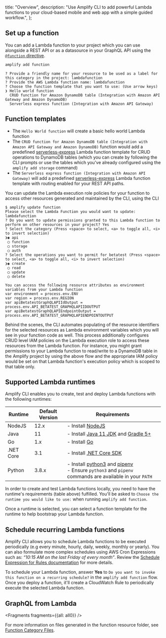   title: "Overview",
  description: "Use Amplify CLI to add powerful Lambda functions to your cloud-based mobile and web app with a simple guided workflow.",
};

## Set up a function

You can add a Lambda function to your project which you can use alongside a REST API or as a datasource in your GraphQL API using the [`@function` directive](/cli/graphql-transformer/function).

```bash
amplify add function
```

```console
? Provide a friendly name for your resource to be used as a label for this category in the project: lambdafunction
? Provide the AWS Lambda function name: lambdafunction
? Choose the function template that you want to use: (Use arrow keys)
❯ Hello world function
  CRUD function for Amazon DynamoDB table (Integration with Amazon API Gateway and Amazon DynamoDB)
  Serverless express function (Integration with Amazon API Gateway)
```

## Function templates

- The `Hello World function` will create a basic hello world Lambda function
- The `CRUD function for Amazon DynamoDB table (Integration with Amazon API Gateway and Amazon DynamoDB)` function would add a predefined [serverless-express](https://github.com/awslabs/aws-serverless-express) Lambda function template for CRUD operations to DynamoDB tables (which you can create by following the CLI prompts or use the tables which you've already configured using the `amplify add storage` command)
- The `Serverless express function (Integration with Amazon API Gateway)` will add a predefined [serverless-express](https://github.com/awslabs/aws-serverless-express) Lambda function template with routing enabled for your REST API paths.

You can update the Lambda execution role policies for your function to access other resources generated and maintained by the CLI, using the CLI

```console
$ amplify update function
Please select the Lambda Function you would want to update: lambdafunction
? Do you want to update permissions granted to this Lambda function to perform on other resources in your project? Yes
? Select the category (Press <space> to select, <a> to toggle all, <i> to invert selection)
❯◉ api
 ◯ function
 ◯ storage
 ◯ auth
? Select the operations you want to permit for betatest (Press <space> to select, <a> to toggle all, <i> to invert selection)
❯◉ create
 ◯ read
 ◯ update
 ◯ delete

You can access the following resource attributes as environment variables from your Lambda function
var environment = process.env.ENV
var region = process.env.REGION
var apiBetatestGraphQLAPIIdOutput = process.env.API_BETATEST_GRAPHQLAPIIDOUTPUT
var apiBetatestGraphQLAPIEndpointOutput = process.env.API_BETATEST_GRAPHQLAPIENDPOINTOUTPUT
```

Behind the scenes, the CLI automates populating of the resource identifiers for the selected resources as Lambda environment variables which you will see in your function code as well. This process additionally configures CRUD level IAM policies on the Lambda execution role to access these resources from the Lambda function. For instance, you might grant permissions to your Lambda function to read/write to a DynamoDB table in the Amplify project by using the above flow and the appropriate IAM policy would be set on that Lambda function's execution policy which is scoped to that table only.

## Supported Lambda runtimes

Amplify CLI enables you to create, test and deploy Lambda functions with the following runtimes:

|Runtime|Default Version|Requirements|
|-------|-----------------|------------|
|NodeJS |12.x|- Install [NodeJS](https://nodejs.org/en/)|
|Java   |11|- Install [Java 11 JDK](https://docs.aws.amazon.com/corretto/latest/corretto-11-ug/downloads-list.html) and [Gradle 5+](https://docs.gradle.org/current/userguide/installation.html)|
|Go     |1.x|- Install [Go](https://golang.org/doc/install)|
|.NET Core|3.1|- Install [.NET Core SDK](https://docs.microsoft.com/en-us/dotnet/core/install/sdk)|
|Python |3.8.x|- Install [python3](https://www.python.org/downloads/) and [pipenv](https://pypi.org/project/pipenv/) <br/> - Ensure `python3` and `pipenv` commands are available in your `PATH`|

In order to create and test Lambda functions locally, you need to have the runtime's requirements (table above) fulfilled. You'll be asked to `Choose the runtime you would like to use:` when running `amplify add function`.

Once a runtime is selected, you can select a function template for the runtime to help bootstrap your Lambda function.

## Schedule recurring Lambda functions

Amplify CLI allows you to schedule Lambda functions to be executed periodically (e.g every minute, hourly, daily, weekly, monthly or yearly). You can also formulate more complex schedules using AWS Cron Expressions such as: *“10:15 AM on the last Friday of every month”*. Review the [Schedule Expression for Rules documentation](https://docs.aws.amazon.com/AmazonCloudWatch/latest/events/ScheduledEvents.html#CronExpressions) for more details.

To schedule your Lambda function, answer **Yes** to `Do you want to invoke this function on a recurring schedule?` in the `amplify add function` flow. Once you deploy a function, it'll create a CloudWatch Rule to periodically execute the selected Lambda function.

## GraphQL from Lambda


<Fragments fragments={{all: all0}} />

For more information on files generated in the function resource folder, see [Function Category Files](/cli/reference/files.md#function-category-files).
